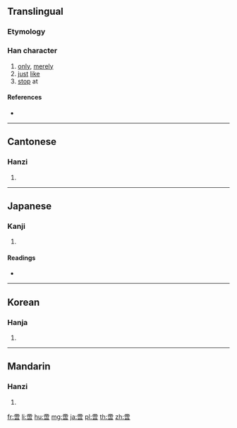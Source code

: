 ==Translingual==

===Etymology===
{{rfe|lang=mul|Is {{term|帝|sc=Hani|lang=mul}} the phonetic component of this compound character?}}

===Han character===
{{Han char|rn=30|rad=口|as=09|sn=12|four=00602|canj=YBR,YBLBR|ids=⿱帝口}}

# [[only]], [[merely]]
# [[just]] [[like]]
# [[stop]] at

====References====
* {{Han ref|kx=0196.290|dkj=03886|dj=0418.210|hdz=10660.010|uh=557B|ud=21883|bh=B3D7|bd=46039}}

----

==Cantonese==

===Hanzi===
{{yue-hanzi|jyut=[[ci3]]|y=chi3}}

# {{defn|lang=yue|sort=口09}}

----

==Japanese==

===Kanji===
{{ja-kanji|grade=|rs=口09}}

# {{defn|lang=ja|sort=口09}}

====Readings====
* {{ja-readings|on=[[し]] (shi)|kun=[[ただ]] (tada)}}

----

==Korean==

===Hanja===
{{ko-hanja|hangeul=시|rv=si|mr=si}}

# {{defn|lang=ko|sort=口09}}

----

==Mandarin==

===Hanzi===
{{cmn-hanzi|pin=[[chì]] ([[chi4]])|wg=ch'ih<sup>4</sup>}}

# {{defn|lang=cmn|sort=口09}}

[[fr:啻]]
[[li:啻]]
[[hu:啻]]
[[mg:啻]]
[[ja:啻]]
[[pl:啻]]
[[th:啻]]
[[zh:啻]]